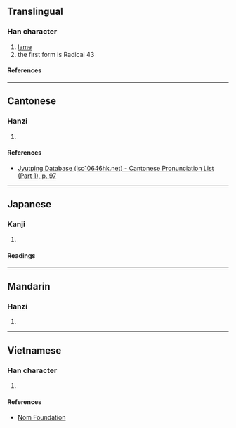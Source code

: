 {{also|尢}}
{{character info}}
{{character info|⺏}}
==Translingual==
{{stroke order|type=animate}}

===Han character===
{{Han char|rn=43|rad=尢|as=00|sn=4|var=1|four=|canj=CHU|ids=⿱八儿}}

# [[lame]]
# the first form is Radical 43

====References====
{{Han ref|kx=0298.021|dkj=07540|dj=0593.020|hdz=10551.130|uh=5C23}}

----

==Cantonese==

===Hanzi===
{{yue-hanzi|jyut=[[wong1]]|y=wong1}}

# {{rfdef|yue|sort=尢00}}

====References====
* [http://www.iso10646hk.net/jp/document/download.jsp Jyutping Database (iso10646hk.net) - Cantonese Pronunciation List (Part 1), p. 97]

----

==Japanese==

===Kanji===
{{ja-kanji|grade=|rs=尢00}}

# {{rfdef|ja|sort=尢00}}

====Readings====
{{ja-readings
|on=おう
|kun=まげあし
}}

----

==Mandarin==

===Hanzi===
{{cmn-hanzi|pin=[[wāng]] ([[wang1]]), [[méng]] ([[meng2]]), [[páng]] ([[pang2]])|wg=wang<sup>1</sup>, meng<sup>2</sup>, p'ang<sup>2</sup>}}

# {{rfdef|cmn|sort=尢00}}

----

==Vietnamese==

===Han character===
{{vi-readings|rs=尢00|reading=uông}}

# {{rfdef|vi|sort=尢00}}

====References====
* [http://nomfoundation.org/common/nom_details.php?codepoint=5c23 Nom Foundation]

[[Category:CJKV radicals| ]]